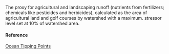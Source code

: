The proxy for agricultural and landscaping runoff (nutrients from fertilizers; chemicals like pesticides and herbicides), calculated as the area of agricultural land and golf courses by watershed with a maximum. stressor level set at 10% of watershed area.

#### Reference

[Ocean Tipping Points](http://www.pacioos.hawaii.edu/projects/oceantippingpoints/#data)
